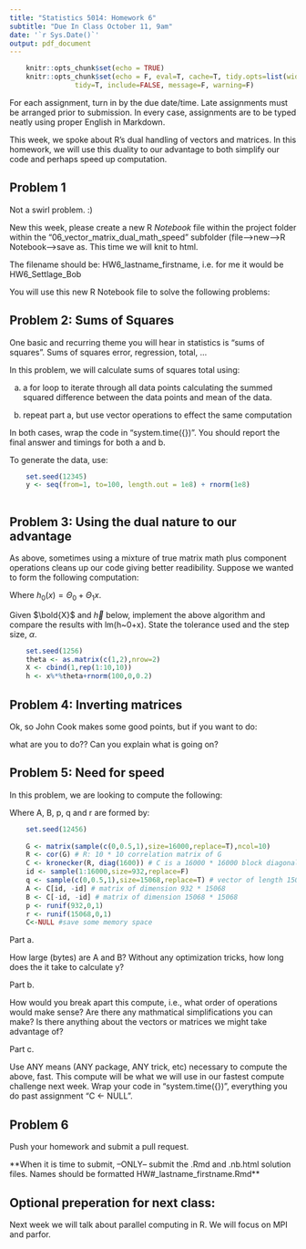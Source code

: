```yaml
---
title: "Statistics 5014: Homework 6"
subtitle: "Due In Class October 11, 9am"
date: '`r Sys.Date()`'
output: pdf_document
---
```


```r
    knitr::opts_chunk$set(echo = TRUE)
    knitr::opts_chunk$set(echo = F, eval=T, cache=T, tidy.opts=list(width.cutoff=55),
                tidy=T, include=FALSE, message=F, warning=F)
```

For each assignment, turn in by the due date/time.  Late assignments must be arranged prior to submission.  In every case, assignments are to be typed neatly using proper English in Markdown.  

This week, we spoke about R's dual handling of vectors and matrices. In this homework, we will use this duality to our advantage to both simplify our code and perhaps speed up computation.

## Problem 1

Not a swirl problem.  :)

New this week, please create a new R *Notebook* file within the project folder within the "06_vector_matrix_dual_math_speed" subfolder (file-->new-->R Notebook-->save as.  This time we will knit to html.

The filename should be: HW6_lastname_firstname, i.e. for me it would be HW6_Settlage_Bob

You will use this new R Notebook file to solve the following problems:

## Problem 2: Sums of Squares

One basic and recurring theme you will hear in statistics is "sums of squares".  Sums of squares error, regression, total, ...

In this problem, we will calculate sums of squares total using:

a. a for loop to iterate through all data points calculating the summed squared difference between the data points and mean of the data.

b. repeat part a, but use vector operations to effect the same computation

In both cases, wrap the code in "system.time({})".  You should report the final answer and timings for both a and b.

To generate the data, use:

```r

    set.seed(12345)
    y <- seq(from=1, to=100, length.out = 1e8) + rnorm(1e8)
    
```
  
## Problem 3: Using the dual nature to our advantage

As above, sometimes using a mixture of true matrix math plus component operations cleans up our code giving better readibility.  Suppose we wanted to form the following computation:

\begin{itemize}
    \item $while(abs(\Theta_0^{i}-\Theta_0^{i-1}) \text{ AND } abs(\Theta_1^{i}-\Theta_1^{i-1}) > tolerance) \text{ \{ }$
    \begin{eqnarray*}
        \Theta_0^i &=& \Theta_0^{i-1} - \alpha\frac{1}{m}\sum_{i=1}^{m} (h_0(x_i) -y_i)  \\
        \Theta_1^i &=& \Theta_1^{i-1} - \alpha\frac{1}{m}\sum_{i=1}^{m} ((h_0(x_i) -y_i)x_i) 
    \end{eqnarray*}
    $\text{ \} }$
\end{itemize}

Where $h_0(x) = \Theta_0 + \Theta_1x$.  

Given $\bold{X}$ and $\vec{h}$ below, implement the above algorithm and compare the results with lm(h~0+x).  State the tolerance used and the step size, $\alpha$.

```r
    set.seed(1256)
    theta <- as.matrix(c(1,2),nrow=2)
    X <- cbind(1,rep(1:10,10))
    h <- x%*%theta+rnorm(100,0,0.2)
```

## Problem 4: Inverting matrices

Ok, so John Cook makes some good points, but if you want to do:

\begin{equation*}
\hat\beta = (X'X)^{-1}X'\underline{y}
\end{equation*}

what are you to do??  Can you explain what is going on?

## Problem 5: Need for speed

In this problem, we are looking to compute the following:

\begin{equation}
y = p + A B^{-1} (q - r)
\end{equation}

Where A, B, p, q and r are formed by:

```r

    set.seed(12456) 
    
    G <- matrix(sample(c(0,0.5,1),size=16000,replace=T),ncol=10)
    R <- cor(G) # R: 10 * 10 correlation matrix of G
    C <- kronecker(R, diag(1600)) # C is a 16000 * 16000 block diagonal matrix
    id <- sample(1:16000,size=932,replace=F)
    q <- sample(c(0,0.5,1),size=15068,replace=T) # vector of length 15068
    A <- C[id, -id] # matrix of dimension 932 * 15068
    B <- C[-id, -id] # matrix of dimension 15068 * 15068
    p <- runif(932,0,1)
    r <- runif(15068,0,1)
    C<-NULL #save some memory space
```

Part a.

How large (bytes) are A and B?  Without any optimization tricks, how long does the it take to calculate y?  

Part b.

How would you break apart this compute, i.e., what order of operations would make sense?  Are there any mathmatical simplifications you can make?  Is there anything about the vectors or matrices we might take advantage of?

Part c.

Use ANY means (ANY package, ANY trick, etc) necessary to compute the above, fast.  This compute will be what we will use in our fastest compute challenge next week.  Wrap your code in "system.time({})", everything you do past assignment "C <- NULL".


## Problem 6

Push your homework and submit a pull request.

**When it is time to submit, --ONLY-- submit the .Rmd and .nb.html solution files.  Names should be formatted HW#_lastname_firstname.Rmd**

## Optional preperation for next class:  

Next week we will talk about parallel computing in R.  We will focus on MPI and parfor.





